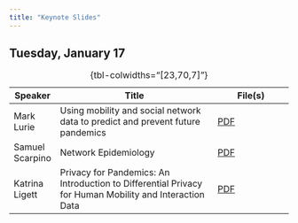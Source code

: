 ```yaml
---
title: "Keynote Slides"
---
```


## Tuesday, January 17

| Speaker         | Title                                                                                                         | File(s)                                             |
|-----------------|---------------------------------------------------------------------------------------------------------------|-----------------------------------------------------|
| Mark Lurie      | Using mobility and social network data to predict and prevent future pandemics                                | [PDF](./materials/lurie-plenary_mapps-2023.pdf)     |
| Samuel Scarpino | Network Epidemiology                                                                                          | [PDF](./materials/scarpino-network-epidemiology_mapps-2023.pdf) |
| Katrina Ligett  | Privacy for Pandemics: An Introduction to Differential Privacy for Human Mobility and Interaction Data | [PDF](./materials/ligett-privacy-pandemics_mapps-2023.pdf)                                                    |

: {tbl-colwidths="[23,70,7]"}
